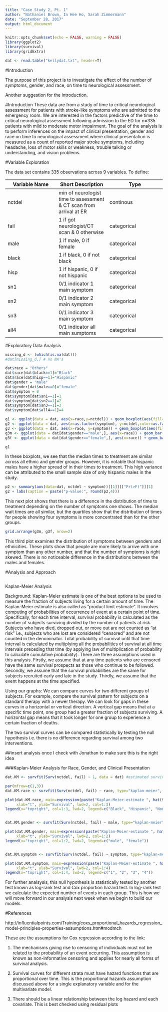 ```yaml
---
title: "Case Study 2, Pt. 1"
author: "Nathaniel Brown, In Hee Ho, Sarah Zimmermann"
date: "September 28, 2017"
output: html_document
---
```

```r
knitr::opts_chunk$set(echo = FALSE, warning = FALSE)
library(ggplot2)
library(survival)
library(gridExtra)

dat <- read.table("kellydat.txt", header=T)

```

#Introduction

The purpose of this project is to investigate the effect of the number of symptoms, gender, and race, on time to neurological assessment. 

Another suggestion for the introduction.  

#Introduction
These data are from a study of time to critical neurological assessment for patients with stroke-like symptoms who are admitted to the emergency room. We are interested in the factors predictive of the time to critical neurological assessment following admission to the ED for n=335 patients with mild to moderate motor impairment. The goal of the analysis is to perform inferences on the impact of clinical presentation, gender and race on time to neurological assessment where clinical presentation is measured as a count of reported major stroke symptoms, including headache, loss of motor skills or weakness, trouble talking or understanding, and vision problems.


#Variable Exploration 

The data set contains 335 observations across 9 variables. To define: 


Variable Name | Short Description | Type  
------------- | ------------- | --------------
nctdel|min of neurologist time to assessment & CT scan from arrival at ER| continous
fail|1 if got neurologist/CT scan & 0 otherwise|categorical
male| 1 if male, 0 if female| categorical
black|1 if black, 0 if not black|categorical
hisp|1 if hispanic, 0 if not hispanic|categorical
sn1|0/1 indicator 1 main symptom| categorical
sn2|0/1 indicator 2 main symptom| categorical
sn3|0/1 indicator 3 main symptom| categorical
all4|0/1 indicator all main sumptoms|categorical 


#Exploratory Data Analysis
```r
missing_d <- (which(is.na(dat)))
#dat[missing_d,] # no NA's

dat$race = "Others"
dat$race[dat$black==1]="Black"
dat$race[dat$hisp==1]="Hispanic"
dat$gender = "male"
dat$gender[dat$male==0]="female"
dat$symptom = 0
dat$symptom[dat$sn1==1]=1
dat$symptom[dat$sn2==1]=2
dat$symptom[dat$sn3==1]=3
dat$symptom[dat$all4==1]=4

g1 <- ggplot(data = dat, aes(x=race,y=nctdel)) + geom_boxplot(aes(fill=gender))
g2 <- ggplot(data = dat, aes(x=as.factor(symptom), y=nctdel,color=as.factor(symptom))) +geom_boxplot() +labs(x="symptom",color="symptom")
g3 <- ggplot(data = dat, aes(x=race, y=symptom)) + geom_boxplot(aes(fill=gender))
g3m <- ggplot(data = dat[dat$gender=="male",], aes(x=race)) + geom_bar(aes(fill=as.factor(symptom)),position = "dodge") + labs(title="Male", fill="symptom")
g3f <- ggplot(data = dat[dat$gender=="female",], aes(x=race)) + geom_bar(aes(fill=as.factor(symptom)),position = "dodge") + labs(title="Female", fill="symptom")

g1
```

In these boxplots, we see that the median times to treatment are similar across all ethnic and gender groups. However, it is notable that hispanic males have a higher spread of in their times to treatment. This high variance can be attributed to the small sample size of only  hispanic males in the study.

```r
p2 <- summary(aov(data=dat, nctdel ~ symptom))[[1]][["Pr(>F)"]][1]
g2 + labs(caption = paste("p-value:", round(p2,4)))
```

This next plot shows that there is a difference in the distribution of time to treatment depending on the number of symptoms one shows. The median wait times are all similar, but the quartiles show that the distribution of times for people showing four symptoms is more concentrated than for the other groups.

```r
grid.arrange(g3m, g3f, nrow=2)
```

This third plot examines the distribution of symptoms between genders and ethnicities. These plots show that people are more likely to arrive with one symptom than any other number, and that the number of symptoms is right skewed. There is no noticeable difference in the distributions between the males and females.

#Analysis and Approach

```r

```


Kaplan-Meier Analysis

Background:
Kaplan-Meier estimate is one of the best options to be used to measure the fraction of subjects living for a certain amount of time. The Kaplan-Meier estimate is also called as "product limit estimate". It involves computing of probabilities of occurrence of event at a certain point of time. Specifically, for each time interval, survival probability is calculated as the number of subjects surviving divided by the number of patients at risk. Subjects who have died, dropped out, or move out are not counted as "at risk" i.e., subjects who are lost are considered "censored" and are not counted in the denominator. Total probability of survival until that time interval is calculated by multiplying all the probabilities of survival at all time intervals preceding that time (by applying law of multiplication of probability to calculate cumulative probability). There are three assumptions used in this analysis. Firstly, we assume that at any time patients who are censored have the same survival prospects as those who continue to be followed. Secondly, we assume that the survival probabilities are the same for subjects recruited early and late in the study. Thirdly, we assume that the event happens at the time specified.

Using our graphs: 
We can compare curves for two different groups of subjects. For example, compare the survival pattern for subjects on a standard therapy with a newer therapy. We can look for gaps in these curves in a horizontal or vertical direction. A vertical gap means that at a specific time point, one group had a greater fraction of subjects surviving. A horizontal gap means that it took longer for one group to experience a certain fraction of deaths.

The two survival curves can be compared statistically by testing the null hypothesis i.e. there is no difference regarding survival among two interventions.

##insert analysis once I check with Jonathan to make sure this is the right idea 

###Kaplan-Meier Analysis for Race, Gender, and Clinical Presentation 
```r

dat.KM <- survfit(Surv(nctdel, fail) ~ 1, data = dat) #estimated survival curve 

par(mfrow=c(1,3))
dat.KM.race <- survfit(Surv(nctdel, fail) ~ race, type="kaplan-meier", conf.type="log", data=dat)

plot(dat.KM.race, main=expression(paste("Kaplan-Meier-estimate ", hat(S)[g](t), " for Race")),
     xlab="t", ylab="Survival", lwd=2, col=1:3)
legend(x="topright", col=1:3, lwd=2, legend=c("Black", "Hispanic", "NonBlack/NonHispanic"))


dat.KM.gender <- survfit(Surv(nctdel, fail) ~ male, type="kaplan-meier", conf.type="log", data=dat)

plot(dat.KM.gender, main=expression(paste("Kaplan-Meier-estimate ", hat(S)[g](t), " for Male and Female")),
     xlab="t", ylab="Survival", lwd=2, col=1:2)
legend(x="topright", col=1:2, lwd=2, legend=c("male", "female"))


dat.KM.symptom <- survfit(Surv(nctdel, fail) ~ symptom, type="kaplan-meier", conf.type="log", data=dat)

plot(dat.KM.symptom, main=expression(paste("Kaplan-Meier-estimate ", hat(S)[g](t), " for Clinical Presentation")),
     xlab="t", ylab="Survival", lwd=2, col=1:4)
legend(x="topright", col=1:4, lwd=2, legend=c("1", "2", "3", "4"))


```
For further analsysis, this null hypothesis is statistically tested by another test known as log-rank test and Cox proportion hazard test. In log-rank test we calculate the expected number of events in each group. This is how we will move forward in our analysis next week when we begin to build our models.


#References


http://influentialpoints.com/Training/coxs_proportional_hazards_regression_model-principles-properties-assumptions.htm#modmch

These are the assumptions for Cox regression according to the link: 

1.    The mechanisms giving rise to censoring of individuals must not be related to the probability of an event occurring. This assumption is known as non-informative censoring and applies for nearly all forms of survival analysis.

2.    Survival curves for different strata must have hazard functions that are proportional over time. This is the proportional hazards assumption discussed above for a single explanatory variable and for the multivariate model.

3.    There should be a linear relationship between the log hazard and each covariate. This is best checked using residual plots
